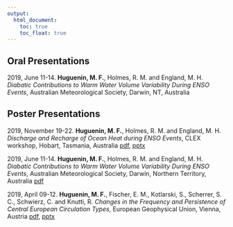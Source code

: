 ---
output:
  html_document: 
    toc: true
    toc_float: true
---

<link rel="stylesheet" href="styles.css" type="text/css">

## Oral Presentations

2019, June 11-14. **Huguenin, M. F.**, Holmes, R. M. and England, M. H. *Diabatic Contributions to Warm Water Volume Variability During ENSO Events*, Australian Meteorological Society, Darwin, NT, Australia

## Poster Presentations

2019, November 19-22. **Huguenin, M. F.**,  Holmes, R. M. and England, M. H. *Discharge and Recharge of Ocean Heat during ENSO Events*, CLEX workshop, Hobart, Tasmania, Australia [pdf](presentations/poster_clex_workshop_maurice_huguenin_2019.pdf), [pptx](presentations/poster_clex_workshop_maurice_huguenin_2019.pptx)

2019, June 11-14. **Huguenin, M. F.**, Holmes, R. M. and England, M. H. *Diabatic Contributions to Warm Water Volume Variability During ENSO Events*, Australian Meteorological Society, Darwin, Northern Territory, Australia [pdf](presentations/poster_amos_conference_maurice_huguenin_2019.pdf)

2019, April 09-12. **Huguenin, M. F.**, Fischer, E. M., Kotlarski, S., Scherrer, S. C., Schwierz, C. and Knutti, R. *Changes in the Frequency and Persistence of Central European Circulation Types*, European Geophysical Union, Vienna, Austria [pdf](presentations/poster_egu_conference_maurice_huguenin_2019.pdf), [pptx](presentations/poster_egu_conference_maurice_huguenin_2019.pptx)
